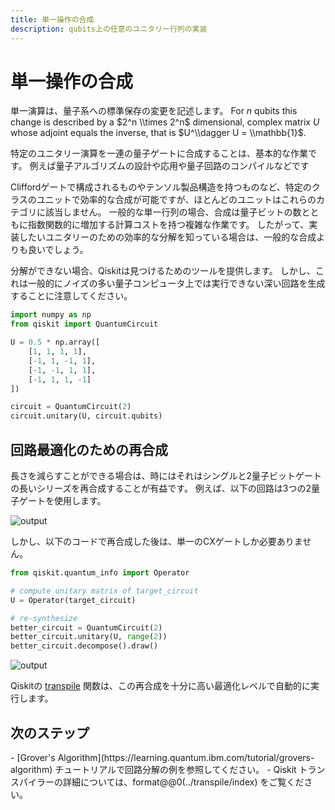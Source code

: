 ```yaml
---
title: 単一操作の合成
description: qubits上の任意のユニタリー行列の実装
---
```


# 単一操作の合成

単一演算は、量子系への標準保存の変更を記述します。
For $n$ qubits this change is described by a $2^n \\times 2^n$ dimensional, complex matrix $U$ whose adjoint equals the inverse, that is $U^\\dagger U = \\mathbb{1}$.

特定のユニタリー演算を一連の量子ゲートに合成することは、基本的な作業です。 例えば量子アルゴリズムの設計や応用や量子回路のコンパイルなどです

Cliffordゲートで構成されるものやテンソル製品構造を持つものなど、特定のクラスのユニットで効率的な合成が可能ですが、ほとんどのユニットはこれらのカテゴリに該当しません。
一般的な単一行列の場合、合成は量子ビットの数とともに指数関数的に増加する計算コストを持つ複雑な作業です。
したがって、実装したいユニタリーのための効率的な分解を知っている場合は、一般的な合成よりも良いでしょう。

<Admonition type="note">
    分解ができない場合、Qiskitは見つけるためのツールを提供します。 
    しかし、これは一般的にノイズの多い量子コンピュータ上では実行できない深い回路を生成することに注意してください。
</Admonition>

```python
import numpy as np
from qiskit import QuantumCircuit

U = 0.5 * np.array([
    [1, 1, 1, 1],
    [-1, 1, -1, 1],
    [-1, -1, 1, 1],
    [-1, 1, 1, -1]
])

circuit = QuantumCircuit(2)
circuit.unitary(U, circuit.qubits)
```

## 回路最適化のための再合成

長さを減らすことができる場合は、時にはそれはシングルと2量子ビットゲートの長いシリーズを再合成することが有益です。 例えば、以下の回路は3つの2量子ゲートを使用します。

![output](/images/build/unitary-s合成/unitary_target.png)

しかし、以下のコードで再合成した後は、単一のCXゲートしか必要ありません。

```python
from qiskit.quantum_info import Operator

# compute unitary matrix of target_circuit
U = Operator(target_circuit)

# re-synthesize
better_circuit = QuantumCircuit(2)
better_circuit.unitary(U, range(2))
better_circuit.decompose().draw()
```

![output](/images/build/unitary-synth.png)

Qiskitの [transpile](../api/qiskit/compiler#qiskit.compiler.transpile) 関数は、この再合成を十分に高い最適化レベルで自動的に実行します。

## 次のステップ

<Admonition type="tip" title="Recommendations">
  - [Grover's Algorithm](https://learning.quantum.ibm.com/tutorial/grovers-algorithm) チュートリアルで回路分解の例を参照してください。
  - Qiskit トランスパイラーの詳細については、format@@0(../transpile/index) をご覧ください。
</Admonition>
